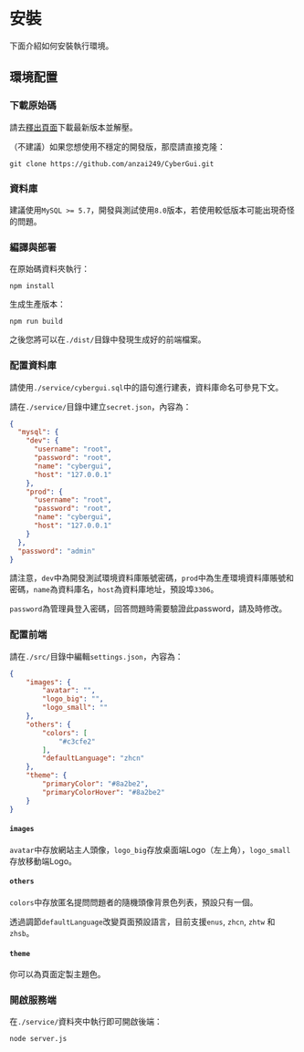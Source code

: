 
# 安裝

下面介紹如何安裝執行環境。

## 環境配置

<Steps>

### 下載原始碼

請去[釋出頁面](https://github.com/anzai249/CyberGui/releases)下載最新版本並解壓。

（不建議）如果您想使用不穩定的開發版，那麼請直接克隆：

```shell copy
git clone https://github.com/anzai249/CyberGui.git
```

### 資料庫

建議使用`MySQL >= 5.7`，開發與測試使用`8.0`版本，若使用較低版本可能出現奇怪的問題。

### 編譯與部署

在原始碼資料夾執行：

```shell copy
npm install
```

生成生產版本：

```shell copy
npm run build
```

之後您將可以在`./dist/`目錄中發現生成好的前端檔案。

### 配置資料庫

請使用`./service/cybergui.sql`中的語句進行建表，資料庫命名可參見下文。

請在`./service/`目錄中建立`secret.json`，內容為：

```json filename="secret.json" copy
{
  "mysql": {
    "dev": {
      "username": "root",
      "password": "root",
      "name": "cybergui",
      "host": "127.0.0.1"
    },
    "prod": {
      "username": "root",
      "password": "root",
      "name": "cybergui",
      "host": "127.0.0.1"
    }
  },
  "password": "admin"
}
```

請注意，`dev`中為開發測試環境資料庫賬號密碼，`prod`中為生產環境資料庫賬號和密碼，`name`為資料庫名，`host`為資料庫地址，預設埠`3306`。

`password`為管理員登入密碼，回答問題時需要驗證此password，請及時修改。

### 配置前端

請在`./src/`目錄中編輯`settings.json`，內容為：

```json filename="secret.json" copy
{
    "images": {
        "avatar": "",
        "logo_big": "",
        "logo_small": ""
    },
    "others": {
        "colors": [
            "#c3cfe2"
        ],
        "defaultLanguage": "zhcn"
    },
    "theme": {
        "primaryColor": "#8a2be2",
        "primaryColorHover": "#8a2be2"
    }
}
```
#### `images`

`avatar`中存放網站主人頭像，`logo_big`存放桌面端Logo（左上角），`logo_small`存放移動端Logo。

#### `others`

`colors`中存放匿名提問問題者的隨機頭像背景色列表，預設只有一個。

透過調節`defaultLanguage`改變頁面預設語言，目前支援`enus`, `zhcn`, `zhtw` 和 `zhsb`。

#### `theme`

你可以為頁面定製主題色。

### 開啟服務端

在`./service/`資料夾中執行即可開啟後端：

```shell copy
node server.js
```

</Steps>
